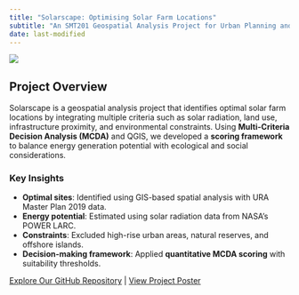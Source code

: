```yaml
---
title: "Solarscape: Optimising Solar Farm Locations"
subtitle: "An SMT201 Geospatial Analysis Project for Urban Planning and Sustainability"
date: last-modified
---
```


![](/images/solarscape-high-resolution-logo.png
)


## Project Overview

Solarscape is a geospatial analysis project that identifies optimal solar farm locations by integrating multiple criteria such as solar radiation, land use, infrastructure proximity, and environmental constraints. Using **Multi-Criteria Decision Analysis (MCDA)** and QGIS, we developed a **scoring framework** to balance energy generation potential with ecological and social considerations.


### Key Insights

- **Optimal sites**: Identified using GIS-based spatial analysis with URA Master Plan 2019 data.
- **Energy potential**: Estimated using solar radiation data from NASA’s POWER LARC.
- **Constraints**: Excluded high-rise urban areas, natural reserves, and offshore islands.
- **Decision-making framework**: Applied **quantitative MCDA scoring** with suitability thresholds.

[Explore Our GitHub Repository](https://github.com/je-rnic/SMT201-GIS-Group3) | [View Project Poster](poster.qmd)
